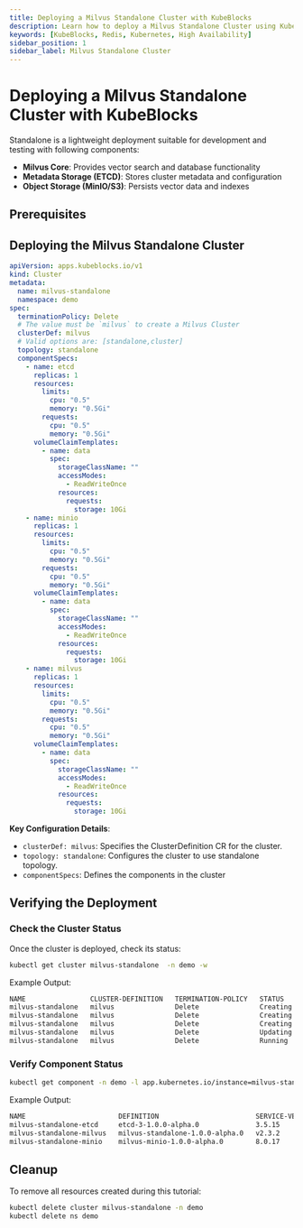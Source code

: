 ```yaml
---
title: Deploying a Milvus Standalone Cluster with KubeBlocks
description: Learn how to deploy a Milvus Standalone Cluster using KubeBlocks. This guide covers configuration, verification, failover testing, and timeout configuration.
keywords: [KubeBlocks, Redis, Kubernetes, High Availability]
sidebar_position: 1
sidebar_label: Milvus Standalone Cluster
---
```


# Deploying a Milvus Standalone Cluster with KubeBlocks

Standalone is a lightweight deployment suitable for development and testing with following components:

- **Milvus Core**: Provides vector search and database functionality
- **Metadata Storage (ETCD)**: Stores cluster metadata and configuration
- **Object Storage (MinIO/S3)**: Persists vector data and indexes

## Prerequisites


<Prerequisites />

## Deploying the Milvus Standalone Cluster

```yaml
apiVersion: apps.kubeblocks.io/v1
kind: Cluster
metadata:
  name: milvus-standalone
  namespace: demo
spec:
  terminationPolicy: Delete
  # The value must be `milvus` to create a Milvus Cluster
  clusterDef: milvus
  # Valid options are: [standalone,cluster]
  topology: standalone
  componentSpecs:
    - name: etcd
      replicas: 1
      resources:
        limits:
          cpu: "0.5"
          memory: "0.5Gi"
        requests:
          cpu: "0.5"
          memory: "0.5Gi"
      volumeClaimTemplates:
        - name: data
          spec:
            storageClassName: ""
            accessModes:
              - ReadWriteOnce
            resources:
              requests:
                storage: 10Gi
    - name: minio
      replicas: 1
      resources:
        limits:
          cpu: "0.5"
          memory: "0.5Gi"
        requests:
          cpu: "0.5"
          memory: "0.5Gi"
      volumeClaimTemplates:
        - name: data
          spec:
            storageClassName: ""
            accessModes:
              - ReadWriteOnce
            resources:
              requests:
                storage: 10Gi
    - name: milvus
      replicas: 1
      resources:
        limits:
          cpu: "0.5"
          memory: "0.5Gi"
        requests:
          cpu: "0.5"
          memory: "0.5Gi"
      volumeClaimTemplates:
        - name: data
          spec:
            storageClassName: ""
            accessModes:
              - ReadWriteOnce
            resources:
              requests:
                storage: 10Gi
```

**Key Configuration Details**:
- `clusterDef: milvus`: Specifies the ClusterDefinition CR for the cluster.
- `topology: standalone`: Configures the cluster to use standalone topology.
- `componentSpecs`: Defines the components in the cluster


## Verifying the Deployment

### Check the Cluster Status
Once the cluster is deployed, check its status:
```bash
kubectl get cluster milvus-standalone  -n demo -w
```
Example Output:
```bash
NAME                CLUSTER-DEFINITION   TERMINATION-POLICY   STATUS     AGE
milvus-standalone   milvus               Delete               Creating   40s
milvus-standalone   milvus               Delete               Creating   71s
milvus-standalone   milvus               Delete               Creating   71s
milvus-standalone   milvus               Delete               Updating   71s
milvus-standalone   milvus               Delete               Running    2m55s
```

### Verify Component Status
```bash
kubectl get component -n demo -l app.kubernetes.io/instance=milvus-standalone
```
Example Output:
```bash
NAME                       DEFINITION                        SERVICE-VERSION   STATUS    AGE
milvus-standalone-etcd     etcd-3-1.0.0-alpha.0              3.5.15            Running   3m5s
milvus-standalone-milvus   milvus-standalone-1.0.0-alpha.0   v2.3.2            Running   114s
milvus-standalone-minio    milvus-minio-1.0.0-alpha.0        8.0.17            Running   3m5s
```

## Cleanup
To remove all resources created during this tutorial:

```bash
kubectl delete cluster milvus-standalone -n demo
kubectl delete ns demo
```